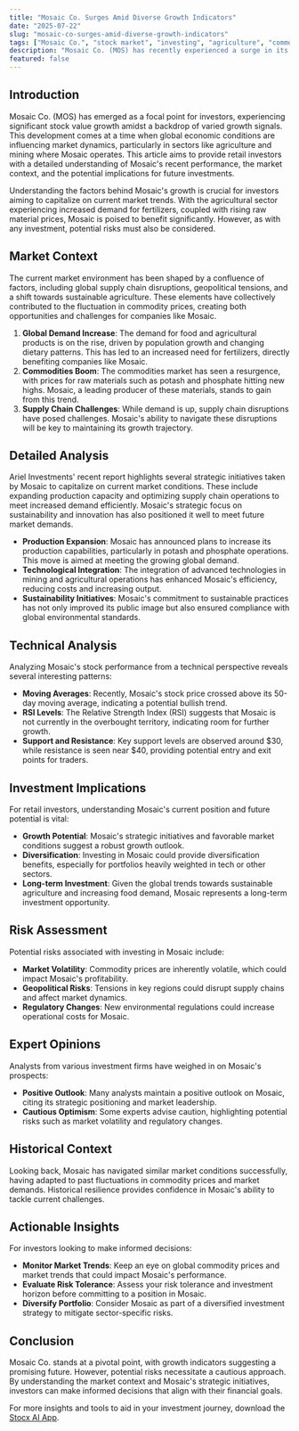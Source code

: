```yaml
---
title: "Mosaic Co. Surges Amid Diverse Growth Indicators"
date: "2025-07-22"
slug: "mosaic-co-surges-amid-diverse-growth-indicators"
tags: ["Mosaic Co.", "stock market", "investing", "agriculture", "commodities", "technical analysis", "market trends", "investment strategies", "risk management", "financial news"]
description: "Mosaic Co. (MOS) has recently experienced a surge in its stock value, capturing the attention of retail investors and analysts alike. This growth can be attributed to a variety of factors, including strategic decisions made by the company and broader market trends. Ariel Investments highlighted these developments in their recent Ariel Focus Fund second-quarter letter, noting how Mosaic has leveraged market conditions to bolster its performance. The agricultural and mining sectors, in which Mosaic operates, are currently seeing a resurgence, driven by increased global demand for fertilizers and raw materials. This has created a favorable environment for Mosaic to expand its market share and capitalize on rising commodity prices. Retail investors should consider this as a potential investment opportunity, but also remain cautious of the inherent risks such as market volatility and geopolitical factors. Understanding the technical and fundamental aspects of Mosaic's recent performance can equip investors with the insights needed to make informed decisions. This article delves into the implications of Mosaic's recent growth, offering a comprehensive analysis and actionable advice for investors looking to navigate this evolving landscape."
featured: false
---
```


## Introduction

Mosaic Co. (MOS) has emerged as a focal point for investors, experiencing significant stock value growth amidst a backdrop of varied growth signals. This development comes at a time when global economic conditions are influencing market dynamics, particularly in sectors like agriculture and mining where Mosaic operates. This article aims to provide retail investors with a detailed understanding of Mosaic's recent performance, the market context, and the potential implications for future investments.

Understanding the factors behind Mosaic's growth is crucial for investors aiming to capitalize on current market trends. With the agricultural sector experiencing increased demand for fertilizers, coupled with rising raw material prices, Mosaic is poised to benefit significantly. However, as with any investment, potential risks must also be considered.

## Market Context

The current market environment has been shaped by a confluence of factors, including global supply chain disruptions, geopolitical tensions, and a shift towards sustainable agriculture. These elements have collectively contributed to the fluctuation in commodity prices, creating both opportunities and challenges for companies like Mosaic.

1. **Global Demand Increase**: The demand for food and agricultural products is on the rise, driven by population growth and changing dietary patterns. This has led to an increased need for fertilizers, directly benefiting companies like Mosaic.
2. **Commodities Boom**: The commodities market has seen a resurgence, with prices for raw materials such as potash and phosphate hitting new highs. Mosaic, a leading producer of these materials, stands to gain from this trend.
3. **Supply Chain Challenges**: While demand is up, supply chain disruptions have posed challenges. Mosaic's ability to navigate these disruptions will be key to maintaining its growth trajectory.

## Detailed Analysis

Ariel Investments' recent report highlights several strategic initiatives taken by Mosaic to capitalize on current market conditions. These include expanding production capacity and optimizing supply chain operations to meet increased demand efficiently. Mosaic's strategic focus on sustainability and innovation has also positioned it well to meet future market demands.

- **Production Expansion**: Mosaic has announced plans to increase its production capabilities, particularly in potash and phosphate operations. This move is aimed at meeting the growing global demand.
- **Technological Integration**: The integration of advanced technologies in mining and agricultural operations has enhanced Mosaic's efficiency, reducing costs and increasing output.
- **Sustainability Initiatives**: Mosaic's commitment to sustainable practices has not only improved its public image but also ensured compliance with global environmental standards.

## Technical Analysis

Analyzing Mosaic's stock performance from a technical perspective reveals several interesting patterns:

- **Moving Averages**: Recently, Mosaic's stock price crossed above its 50-day moving average, indicating a potential bullish trend.
- **RSI Levels**: The Relative Strength Index (RSI) suggests that Mosaic is not currently in the overbought territory, indicating room for further growth.
- **Support and Resistance**: Key support levels are observed around $30, while resistance is seen near $40, providing potential entry and exit points for traders.

## Investment Implications

For retail investors, understanding Mosaic's current position and future potential is vital:

- **Growth Potential**: Mosaic's strategic initiatives and favorable market conditions suggest a robust growth outlook.
- **Diversification**: Investing in Mosaic could provide diversification benefits, especially for portfolios heavily weighted in tech or other sectors.
- **Long-term Investment**: Given the global trends towards sustainable agriculture and increasing food demand, Mosaic represents a long-term investment opportunity.

## Risk Assessment

Potential risks associated with investing in Mosaic include:

- **Market Volatility**: Commodity prices are inherently volatile, which could impact Mosaic's profitability.
- **Geopolitical Risks**: Tensions in key regions could disrupt supply chains and affect market dynamics.
- **Regulatory Changes**: New environmental regulations could increase operational costs for Mosaic.

## Expert Opinions

Analysts from various investment firms have weighed in on Mosaic's prospects:

- **Positive Outlook**: Many analysts maintain a positive outlook on Mosaic, citing its strategic positioning and market leadership.
- **Cautious Optimism**: Some experts advise caution, highlighting potential risks such as market volatility and regulatory changes.

## Historical Context

Looking back, Mosaic has navigated similar market conditions successfully, having adapted to past fluctuations in commodity prices and market demands. Historical resilience provides confidence in Mosaic's ability to tackle current challenges.

## Actionable Insights

For investors looking to make informed decisions:

- **Monitor Market Trends**: Keep an eye on global commodity prices and market trends that could impact Mosaic's performance.
- **Evaluate Risk Tolerance**: Assess your risk tolerance and investment horizon before committing to a position in Mosaic.
- **Diversify Portfolio**: Consider Mosaic as part of a diversified investment strategy to mitigate sector-specific risks.

## Conclusion

Mosaic Co. stands at a pivotal point, with growth indicators suggesting a promising future. However, potential risks necessitate a cautious approach. By understanding the market context and Mosaic's strategic initiatives, investors can make informed decisions that align with their financial goals.

For more insights and tools to aid in your investment journey, download the [Stocx AI App](https://stocx.co).
